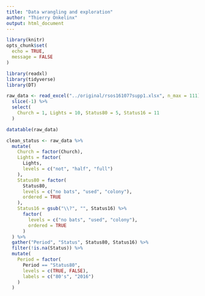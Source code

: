 ```yaml
---
title: "Data wrangling and exploration"
author: "Thierry Onkelinx"
output: html_document
---
```


```r
library(knitr)
opts_chunk$set(
  echo = TRUE,
  message = FALSE
)
```

```r
library(readxl)
library(tidyverse)
library(DT)
```

```r
raw_data <- read_excel("../original/rsos161077supp1.xlsx", n_max = 111) %>%
  slice(-1) %>%
  select(
    Church = 1, Lights = 10, Status80 = 5, Status16 = 11
  )
```

```r
datatable(raw_data)
```

```r
clean_status <- raw_data %>%
  mutate(
    Church = factor(Church),
    Lights = factor(
      Lights, 
      levels = c("not", "half", "full")
    ),
    Status80 = factor(
      Status80, 
      levels = c("no bats", "used", "colony"),
      ordered = TRUE
    ),
    Status16 = gsub("\\?", "", Status16) %>%
      factor(
        levels = c("no bats", "used", "colony"),
        ordered = TRUE
      ) 
  ) %>%
  gather("Period", "Status", Status80, Status16) %>%
  filter(!is.na(Status)) %>%
  mutate(
    Period = factor(
      Period == "Status80", 
      levels = c(TRUE, FALSE),
      labels = c("80's", "2016")
    )
  )
```
